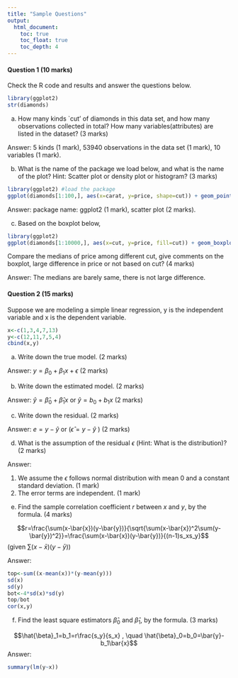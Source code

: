 ```yaml
---
title: "Sample Questions"
output:
  html_document:
    toc: true
    toc_float: true
    toc_depth: 4
---
```


#### Question 1 (10 marks)

Check the R code and results and answer the questions below.

```r
library(ggplot2)
str(diamonds)
```

(a) How many kinds  `cut' of diamonds in this data set, and how many observations collected in total? How many variables(attributes) are listed in the dataset? (3 marks)

Answer: 5 kinds (1 mark), 53940 observations in the data set (1 mark), 10 variables (1 mark).

(b) What is the name of the package we load below, and what is the name of the plot? Hint: Scatter plot or density plot or histogram? (3 marks)

```r
library(ggplot2) #load the package
ggplot(diamonds[1:100,], aes(x=carat, y=price, shape=cut)) + geom_point(size=2)
```

Answer: package name: ggplot2 (1 mark), scatter plot (2 marks).

(c) Based on the boxplot below, 

```r
library(ggplot2)
ggplot(diamonds[1:10000,], aes(x=cut, y=price, fill=cut)) + geom_boxplot()
```

Compare the medians of price among different cut, give comments on the boxplot, large difference  in price or not based on cut? (4 marks)

Answer: The medians are barely same, there is not large difference.

#### Question 2 (15 marks)

Suppose we are modeling a simple linear regression, y is the independent variable and x is the dependent variable. 

```r
x<-c(1,3,4,7,13)
y<-c(12,11,7,5,4)
cbind(x,y)
```


(a) Write down the true model. (2 marks)

Answer:  $y=\beta_0+\beta_1x+\epsilon$  (2 marks)

(b) Write down the estimated model. (2 marks)

Answer:  $\hat{y}=\hat{\beta}_0+\hat{\beta}_1x$ or $\hat{y}=b_0+b_1x$  (2 marks)

(c) Write down the residual. (2 marks)

Answer:  $e=y-\hat{y}$ or ($\hat{\epsilon}=y-\hat{y}$ )  (2 marks)

(d) What is the assumption of the residual $\epsilon$ (Hint: What is the distribution)? (2 marks)

Answer: 

  1. We assume the $\epsilon$ follows normal distribution with mean 0 and a constant     standard deviation. (1 mark)
  2. The error terms are independent. (1 mark)


(e) Find the sample correlation coefficient $r$ between $x$ and $y$, by the formula. (4 marks)

$$r=\frac{\sum(x-\bar{x})(y-\bar{y})}{\sqrt{\sum(x-\bar{x})^2\sum(y-\bar{y})^2}}=\frac{\sum(x-\bar{x})(y-\bar{y})}{(n-1)s_xs_y}$$
(given $\sum(x-\bar{x})(y-\bar{y})$)

Answer: 

```r
top<-sum((x-mean(x))*(y-mean(y)))
sd(x)
sd(y)
bot<-4*sd(x)*sd(y)
top/bot
cor(x,y)
```

(f) Find the least square estimators $\hat{\beta}_0$ and $\hat{\beta}_1$, by the formula. (3 marks)

$$\hat{\beta}_1=b_1=r\frac{s_y}{s_x} , \quad \hat{\beta}_0=b_0=\bar{y}-b_1\bar{x}$$
Answer:

```r
summary(lm(y~x))
```
